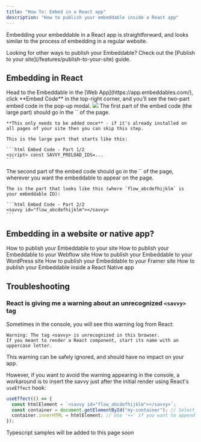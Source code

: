 ```yaml
---
title: "How To: Embed in a React app"
description: "How to publish your embeddable inside a React app"
---
```


Embedding your embeddable in a React app is straightforward, and looks similar to the process of embedding in a regular website.

<Tip>
  Looking for other ways to publish your Embeddable? Check out the [Publish to your site](/features/publish-to-your-site) guide.
</Tip>

## Embedding in React

<Steps>
  <Step title="Grab the embed code">
    Head to the Embeddable in the [Web App](https://app.embeddables.com/), click **Embed Code** in the top-right corner,
    and you'll see the two-part embed code in the pop-up modal.
    <Frame>
      <img src="https://assets.embeddables.com/2025-04-1011_18708467466947587.12.05.gif" />
    </Frame>
  </Step>
  <Step title="Insert the first part in the Head">
    The first part of the embed code (the large part) should go in the `<HEAD>` of the page.

    **This only needs to be added once** - if it's already installed on all pages of your site then you can skip this step.

    This is the large part that starts like this:

    ```html Embed Code - Part 1/2
    <script> const SAVVY_PRELOAD_IDS=...
    ```

  </Step>
  <Step title="Insert the second part in the Body">
    The second part of the embed code should go in the `<BODY>` of the page, wherever you want the embeddable to appear on the page.

    The is the part that looks like this (where `flow_abcdefhijklm` is your embeddable ID):

    ```html Embed Code - Part 2/2
    <savvy id="flow_abcdefhijklm"></savvy>
    ```

  </Step>
</Steps>

## Embedding in a website or native app?

<CardGroup cols={2}>
  <Card title="How To: Embed in your site" icon="code" href="/how-to/embed-in-your-site">
    How to publish your Embeddable to your site
  </Card>
  <Card title="How To: Embed in a Webflow site" icon="webflow" href="/how-to/embed-in-your-webflow-site">
    How to publish your Embeddable to your Webflow site
  </Card>
  <Card title="How To: Embed in a WordPress site" icon="wordpress" href="/how-to/embed-in-your-wordpress-site">
    How to publish your Embeddable to your WordPress site
  </Card>
  <Card title="How To: Embed in a Framer site" icon="framer" href="/how-to/embed-in-your-framer-site">
    How to publish your Embeddable to your Framer site
  </Card>
  <Card
    title="How To: Embed in a React Native app"
    icon="mobile-screen-button"
    href="/how-to/embed-in-react-native"
  >
    How to publish your Embeddable inside a React Native app
  </Card>
</CardGroup>

## Troubleshooting

### React is giving me a warning about an unrecognized `<savvy>` tag

Sometimes in the console, you will see this warning log from React:

```mdx Console
Warning: The tag <savvy> is unrecognized in this browser.
If you meant to render a React component, start its name with an
uppercase letter.
```

This warning can be safely ignored, and should have no impact on your app.

However, if you want to avoid the warning appearing in the console, a workaround is to
insert the savvy just after the initial render using React's `useEffect` hook:

```javascript App.js
useEffect(() => {
  const htmlElement = `<savvy id="flow_abcdefhijklm"></savvy>`;
  const container = document.getElementById("my-container"); // Select the container that the embeddable should appear in
  container.innerHTML = htmlElement; // Use '+=' if you want to append the embeddable to the contents of the container, instead of replacing the contents
});
```

<Note>Typescript samples will be added to this page soon</Note>
